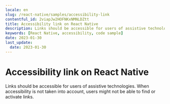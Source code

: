 ```yaml
---
locale: en
slug: /react-native/samples/accessibility-link
contentful_id: 2viapJw2HOFNKxNMNLDZtt
title: Accessibility link on React Native
description: Links should be accessible for users of assistive technologies.
keywords: [React Native, accessibility, code sample]
date: 2023-01-30
last_update:
  date: 2023-01-30
---
```


# Accessibility link on React Native

Links should be accessible for users of assistive technologies. When accessibility is not taken into account, users might not be able to find or activate links.

<CodeSample id="accessibility-link" framework="react-native" locale="en"/>
